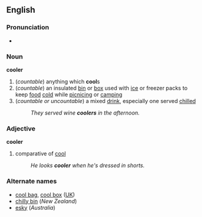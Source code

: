 ==English==
===Pronunciation===
*{{audio|en-us-cooler.ogg|Audio (US)}}

===Noun===
'''cooler'''
#(''countable'') anything which '''cool'''s  
#(''countable'') an insulated [[bin]] or [[box]] used with [[ice]] or freezer packs to keep [[food]] [[cold]] while [[picnic]]ing or [[camp]]ing
#(''countable or uncountable'') a mixed [[drink]], especially one served [[chill]]ed
#:''They served wine '''coolers''' in the afternoon.''

===Adjective===
'''cooler'''
#comparative of [[cool]]
#:''He looks '''cooler''' when he's dressed in shorts.''

===Alternate names===
*[[cool bag]], [[cool box]]  ([[UK]])
*[[chilly bin]] (''New Zealand'')
*[[esky]] (''Australia'')
